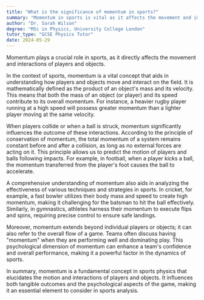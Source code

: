 ```yaml
---
title: "What is the significance of momentum in sports?"
summary: "Momentum in sports is vital as it affects the movement and impact of players and objects, playing a significant role in performance and game dynamics."
author: "Dr. Sarah Wilson"
degree: "MSc in Physics, University College London"
tutor_type: "GCSE Physics Tutor"
date: 2024-05-29
---
```


Momentum plays a crucial role in sports, as it directly affects the movement and interactions of players and objects.

In the context of sports, momentum is a vital concept that aids in understanding how players and objects move and interact on the field. It is mathematically defined as the product of an object's mass and its velocity. This means that both the mass of an object (or player) and its speed contribute to its overall momentum. For instance, a heavier rugby player running at a high speed will possess greater momentum than a lighter player moving at the same velocity.

When players collide or when a ball is struck, momentum significantly influences the outcome of these interactions. According to the principle of conservation of momentum, the total momentum of a system remains constant before and after a collision, as long as no external forces are acting on it. This principle allows us to predict the motion of players and balls following impacts. For example, in football, when a player kicks a ball, the momentum transferred from the player's foot causes the ball to accelerate.

A comprehensive understanding of momentum also aids in analyzing the effectiveness of various techniques and strategies in sports. In cricket, for example, a fast bowler utilizes their body mass and speed to create high momentum, making it challenging for the batsman to hit the ball effectively. Similarly, in gymnastics, athletes harness their momentum to execute flips and spins, requiring precise control to ensure safe landings.

Moreover, momentum extends beyond individual players or objects; it can also refer to the overall flow of a game. Teams often discuss having "momentum" when they are performing well and dominating play. This psychological dimension of momentum can enhance a team's confidence and overall performance, making it a powerful factor in the dynamics of sports.

In summary, momentum is a fundamental concept in sports physics that elucidates the motion and interactions of players and objects. It influences both tangible outcomes and the psychological aspects of the game, making it an essential element to consider in sports analysis.
    